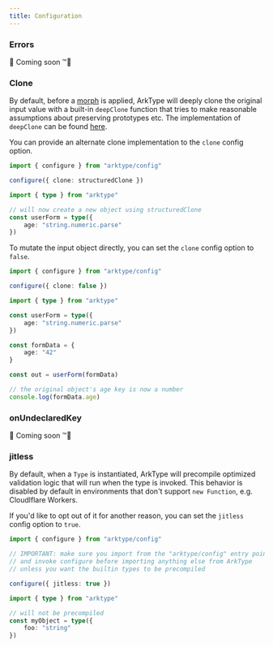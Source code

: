 ```yaml
---
title: Configuration
---
```


### Errors

🚧 Coming soon ™️🚧

### Clone

By default, before a [morph](/intro/morphs-and-more) is applied, ArkType will deeply clone the original input value with a built-in `deepClone` function that tries to make reasonable assumptions about preserving prototypes etc. The implementation of `deepClone` can be found [here](https://github.com/arktypeio/arktype/blob/main/ark/util/clone.ts).

You can provide an alternate clone implementation to the `clone` config option.

```ts
import { configure } from "arktype/config"

configure({ clone: structuredClone })

import { type } from "arktype"

// will now create a new object using structuredClone
const userForm = type({
	age: "string.numeric.parse"
})
```

To mutate the input object directly, you can set the `clone` config option to `false`.

```ts
import { configure } from "arktype/config"

configure({ clone: false })

import { type } from "arktype"

const userForm = type({
	age: "string.numeric.parse"
})

const formData = {
	age: "42"
}

const out = userForm(formData)

// the original object's age key is now a number
console.log(formData.age)
```

### onUndeclaredKey

🚧 Coming soon ™️🚧

### jitless

By default, when a `Type` is instantiated, ArkType will precompile optimized validation logic that will run when the type is invoked. This behavior is disabled by default in environments that don't support `new Function`, e.g. Cloudlflare Workers.

If you'd like to opt out of it for another reason, you can set the `jitless` config option to `true`.

```ts
import { configure } from "arktype/config"

// IMPORTANT: make sure you import from the "arktype/config" entry point
// and invoke configure before importing anything else from ArkType
// unless you want the builtin types to be precompiled

configure({ jitless: true })

import { type } from "arktype"

// will not be precompiled
const myObject = type({
	foo: "string"
})
```

